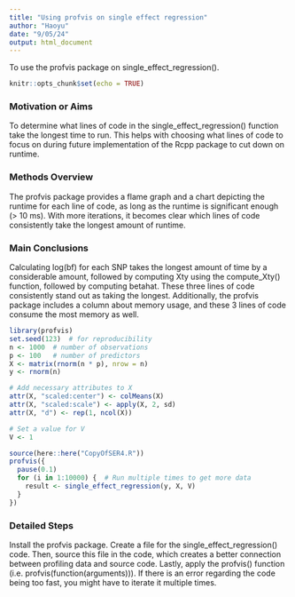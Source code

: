 ```yaml
---
title: "Using profvis on single effect regression"
author: "Haoyu"
date: "9/05/24"
output: html_document
---
```


To use the profvis package on single_effect_regression().

```r
knitr::opts_chunk$set(echo = TRUE)
```

### Motivation or Aims

To determine what lines of code in the single_effect_regression() function take the longest time to run. This helps with choosing what lines of code to focus on during future implementation of the Rcpp package to cut down on runtime.

### Methods Overview

The profvis package provides a flame graph and a chart depicting the runtime for each line of code, as long as the runtime is significant enough (\> 10 ms). With more iterations, it becomes clear which lines of code consistently take the longest amount of runtime.

### Main Conclusions

Calculating log(bf) for each SNP takes the longest amount of time by a considerable amount, followed by computing Xty using the compute_Xty() function, followed by computing betahat. These three lines of code consistently stand out as taking the longest. Additionally, the profvis package includes a column about memory usage, and these 3 lines of code consume the most memory as well.

```r
library(profvis)
set.seed(123)  # for reproducibility
n <- 1000  # number of observations
p <- 100   # number of predictors
X <- matrix(rnorm(n * p), nrow = n)
y <- rnorm(n)

# Add necessary attributes to X
attr(X, "scaled:center") <- colMeans(X)
attr(X, "scaled:scale") <- apply(X, 2, sd)
attr(X, "d") <- rep(1, ncol(X))

# Set a value for V
V <- 1

source(here::here("CopyOfSER4.R"))
profvis({
  pause(0.1)
  for (i in 1:10000) {  # Run multiple times to get more data
    result <- single_effect_regression(y, X, V)
  }
})

```

### Detailed Steps

Install the profvis package. Create a file for the single_effect_regression() code. Then, source this file in the code, which creates a better connection between profiling data and source code. Lastly, apply the profvis() function (i.e. profvis(function(arguments))). If there is an error regarding the code being too fast, you might have to iterate it multiple times.
